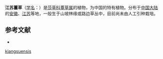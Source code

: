 {{Speciesbox
| name = 江苏薹草
| status = 
| status_system = 
| image =
| genus = Carex
| species = kiangsuensis
| authority = Kükenth.
}}

'''江苏薹草'''（[[学名|学名]]：{{lang|la|''Carex kiangsuensis''}}）是[[莎草科|莎草科]][[薹草属|薹草属]]的植物，为中国的特有植物。分布于[[中国大陆|中国大陆]]的[[安徽|安徽]]、[[江苏|江苏]]等地，一般生于山坡林缘或路边草丛中，目前尚未由人工引种栽培。

== 参考文献 ==
<div class="references-small">
* {{cite web| url =http://www.bioinfo.cn/db05/KmzwSpecies.php?action=view&id=6512| title =江苏薹草| work =《中国高等植物数据库全库》| publisher =中国科学院微生物研究所| author =昆明植物研究所| accessdate =2009-02-24| deadurl =yes| archiveurl =https://web.archive.org/web/20160305042233/http://www.bioinfo.cn/db05/KmzwSpecies.php?action=view&id=6512| archivedate =2016-03-05}}
</div>
{{Taxonbar|from=Q11135070}}

{{DEFAULTSORT:Carex kiangsuensis}}
[[Category:薹草属|kiangsuensis]]


{{Carex-stub}}